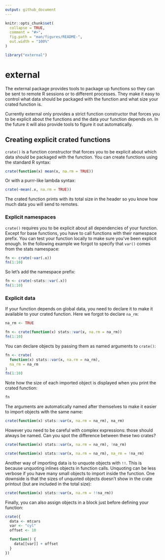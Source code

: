 ```yaml
---
output: github_document
---
```


<!-- README.md is generated from README.Rmd. Please edit that file -->

```r
knitr::opts_chunk$set(
  collapse = TRUE,
  comment = "#>",
  fig.path = "man/figures/README-",
  out.width = "100%"
)

library("external")
```

# external

The external package provides tools to package up functions so they can be sent to remote R sessions or to different processes. They make it easy to control what data should be packaged with the function and what size your crated function is.

Currently external only provides a strict function constructor that forces you to be explicit about the functions and the data your function depends on. In the future it will also provide tools to figure it out automatically.


## Creating explicit crated functions

`crate()` is a function constructor that forces you to be explicit about which data should be packaged with the function. You can create functions using the standard R syntax:

```r
crate(function(x) mean(x, na.rm = TRUE))
```

Or with a purrr-like lambda syntax:

```r
crate(~mean(.x, na.rm = TRUE))
```

The crated function prints with its total size in the header so you know how much data you will send to remotes.


### Explicit namespaces

`crate()` requires you to be explicit about all dependencies of your function. Except for base functions, you have to call functions with their namespace prefix. You can test your function locally to make sure you've been explicit enough. In the following example we forgot to specify that `var()` comes from the stats namespace:

```r
fn <- crate(~var(.x))
fn(1:10)
```

So let's add the namespace prefix:

```r
fn <- crate(~stats::var(.x))
fn(1:10)
```


### Explicit data

If your function depends on global data, you need to declare it to make it available to your crated function. Here we forgot to declare `na_rm`:

```r
na_rm <- TRUE

fn <- crate(function(x) stats::var(x, na.rm = na_rm))
fn(1:10)
```

You can declare objects by passing them as named arguments to `crate()`:

```r
fn <- crate(
  function(x) stats::var(x, na.rm = na_rm),
  na_rm = na_rm
)
fn(1:10)
```

Note how the size of each imported object is displayed when you print the crated function:

```r
fn
```

The arguments are automatically named after themselves to make it easier to import objects with the same name:

```r
crate(function(x) stats::var(x, na.rm = na_rm), na_rm)
```

However you need to be careful with complex expressions: those should always be named. Can you spot the difference between these two crates?

```r
crate(function(x) stats::var(x, na.rm = na_rm), !na_rm)

crate(function(x) stats::var(x, na.rm = na_rm), na_rm = !na_rm)
```

Another way of importing data is to unquote objects with `!!`. This is because unquoting inlines objects in function calls. Unquoting can be less verbose if you have many small objects to import inside the function. One downside is that the sizes of unquoted objects doesn't show in the crate printout (but are included in the total size):

```r
crate(function(x) stats::var(x, na.rm = !!na_rm))
```

Finally, you can also assign objects in a block just before defining your function:

```r
crate({
  data <- mtcars
  var <- "cyl"
  offset <- 10

  function() {
    data[[var]] + offset
  }
})
```
